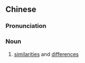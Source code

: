 {{also|同异}}
==Chinese==
{{zh-forms|s=同异}}

===Pronunciation===
{{zh-pron
|m=tóngyì
|ma=zh-tóngyì.ogg
|cat=n
}}

===Noun===
{{zh-noun}}

# [[similarity|similarities]] and [[difference]]s